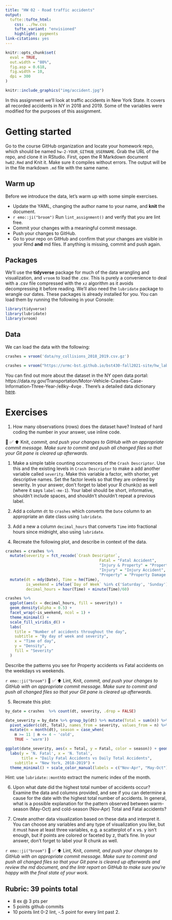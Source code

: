 ```yaml
---
title: "HW 02 - Road traffic accidents"
output: 
  tufte::tufte_html:
    css: ../hw.css
    tufte_variant: "envisioned"
    highlight: pygments
link-citations: yes
---
```


```r
knitr::opts_chunk$set(
  eval = TRUE,
  out.width = "80%",
  fig.asp = 0.618,
  fig.width = 10,
  dpi = 300
)
```

```r
knitr::include_graphics("img/accident.jpg")
```

In this assignment we'll look at traffic accidents in New York State.
It covers all recorded accidents in NY in 2018 and 2019.  Some of the variables were modified for the purposes of this assignment.

# Getting started

Go to the course GitHub organization and locate your homework repo, which should be named `hw-2-YOUR_GITHUB_USERNAME`.
Grab the URL of the repo, and clone it in RStudio.
First, open the R Markdown document `hw02.Rmd` and Knit it.
Make sure it compiles without errors.
The output will be in the file markdown `.md` file with the same name.

## Warm up

Before we introduce the data, let's warm up with some simple exercises.

-   Update the YAML, changing the author name to your name, and **knit** the document.
-   `r emo::ji("broom")` Run `lint_assignment()` and verify that you are lint free.
-   Commit your changes with a meaningful commit message.
-   Push your changes to GitHub.
-   Go to your repo on GitHub and confirm that your changes are visible in your Rmd **and** md files. If anything is missing, commit and push again.

## Packages

We'll use the **tidyverse** package for much of the data wrangling and visualization, and `vroom` to load the .csv.  This is purely a convenience to deal with a .csv file compressed with the `xz` algorithm as it avoids decompressing it before reading.  We'll also need the `lubridate` package to wrangle our dates.
These packages is already installed for you.
You can load them by running the following in your Console:

```r
library(tidyverse)
library(lubridate)
library(vroom)
```

## Data

We can load the data with the following:
```r
crashes = vroom('data/ny_collisions_2018_2019.csv.gz')
```

```r
crashes = vroom("https://urmc-bst.github.io/bst430-fall2021-site/hw_lab_instruction/hw02-accidents/data/ny_collisions_2018_2019.csv.gz")
```

You can find out more about the dataset in the NY open data portal:  https://data.ny.gov/Transportation/Motor-Vehicle-Crashes-Case-Information-Three-Year-/e8ky-4vqe .  There's a detailed data dictionary [here](https://data.ny.gov/api/views/e8ky-4vqe/files/991fc5ad-3c1d-4eb1-908a-86343907be58?download=true&filename=NYSDMV_Crashes_CaseInformation_DataDictionary.pdf).

# Exercises

1.  How many observations (rows) does the dataset have? Instead of hard coding the number in your answer, use inline code.


🧶 ✅ ⬆️ Knit, *commit, and push your changes to GitHub with an appropriate commit message. Make sure to commit and push all changed files so that your Git pane is cleared up afterwards.*

1.  Make a simple table counting occurrences of the `Crash Descriptor`.  Use this and the existing levels in `Crash Descriptor` to make a add another variable called `severity`.  Make this variable a factor, with shorter, yet descriptive names.  Set the factor levels so that they are ordered by severity.  In your answer, don't forget to label your R chunk(s) as well (where it says `label-me-1`). Your label should be short, informative, shouldn't include spaces, and shouldn't shouldn't repeat a previous label.

2.  Add a column `dt` to `crashes` which converts the `Date` column to an appropriate an date class using `lubridate`.

3.  Add a new a column `decimal_hours` that converts `Time` into fractional hours since midnight, also using `lubridate`.

4.  Recreate the following plot, and describe in context of the data. 

```r
crashes = crashes %>% 
  mutate(severity = fct_recode(`Crash Descriptor`,
                                         Fatal = "Fatal Accident",
                                         "Injury & Property" = "Property Damage & Injury Accident",
                                         "Injury" = "Injury Accident",
                                         "Property" = "Property Damage Accident")) %>%
  mutate(dt = mdy(Date), Time = hm(Time), 
         is_weekend = ifelse(`Day of Week` %in% c('Saturday', 'Sunday'), 'weekend', 'weekday'), 
         decimal_hours = hour(Time) + minute(Time)/60)

crashes %>%
  ggplot(aes(x = decimal_hours, fill = severity)) +
  geom_density(alpha = 0.5) +
  facet_wrap(~is_weekend, ncol = 1) +
  theme_minimal() +
  scale_fill_viridis_d() +
  labs(
    title = "Number of accidents throughout the day",
    subtitle = "By day of week and severity",
    x = "Time of day",
    y = "Density",
    fill = "Severity"
  )
```

Describe the patterns you see for Property accidents vs Fatal accidents on the weekdays vs weekends.

`r emo::ji("broom")` 🧶 ✅ ⬆️ Lint, Knit, *commit, and push your changes to GitHub with an appropriate commit message. Make sure to commit and push all changed files so that your Git pane is cleared up afterwards.*

5.  Recreate this plot:

```r
by_date = crashes  %>% count(dt, severity, .drop = FALSE)

date_severity = by_date %>% group_by(dt) %>% mutate(Total = sum(n)) %>%
  pivot_wider(c(dt, Total), names_from = severity, values_from = n) %>%
  mutate(m = month(dt), season = case_when(
    m >= 11 | m <= 4 ~ 'cold',
    TRUE ~ 'warm'))

ggplot(date_severity, aes(x = Total, y = Fatal, color = season)) + geom_jitter(height = .2) + 
  labs(y = 'N. Fatal', x = 'N. Total',   
       title = "Daily Fatal Accidents vs Daily Total Accidents",
    subtitle = "New York, 2018-2019") + 
  theme_minimal() + scale_color_manual(labels = c("Nov-Apr", "May-Oct"), values = c('purple', 'orange'))
```
Hint: use `lubridate::month`to extract the numeric index of the month.

6. Upon what date did the highest total number of accidents occur?  Examine the data and columns provided, and see if you can determine a cause for the date with the highest total number of accidents.  In general, what is a possible explanation for the pattern observed between warm-season (May-Oct) and cold-season (Nov-Apr) Total and Fatal accidents?

7.  Create another data visualization based on these data and interpret it. You can choose any variables and any type of visualization you like, but it must have at least three variables, e.g. a scatterplot of x vs. y isn't enough, but if points are colored or faceted by z, that's fine. In your answer, don't forget to label your R chunk as well.

`r emo::ji("broom")` 🧶 ✅ ⬆️ Lint, Knit, *commit, and push your changes to GitHub with an appropriate commit message. Make sure to commit and push all changed files so that your Git pane is cleared up afterwards and review the md document, and the lintr report on GitHub to make sure you're happy with the final state of your work.*

## Rubric: 39 points total

*  8 ex @ 3 pts per
*  5 points github commits
*  10 points lint 0-2 lint, -.5 point for every lint past 2.

